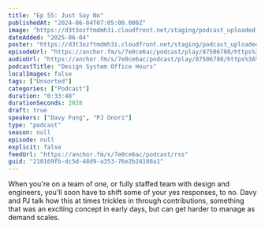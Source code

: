```yaml
---
title: "Ep 55: Just Say No"
publishedAt: "2024-06-04T07:05:00.000Z"
image: "https://d3t3ozftmdmh3i.cloudfront.net/staging/podcast_uploaded_nologo/21047747/21047747-1699427880984-48d6ab24edbb5.jpg"
dateAdded: "2025-06-04"
poster: "https://d3t3ozftmdmh3i.cloudfront.net/staging/podcast_uploaded_nologo/21047747/21047747-1699427880984-48d6ab24edbb5.jpg"
episodeUrl: "https://anchor.fm/s/7e0ce6ac/podcast/play/87506780/https%3A%2F%2Fd3ctxlq1ktw2nl.cloudfront.net%2Fstaging%2F2024-5-2%2F379482756-44100-2-e969b62c54a7a.m4a"
audioUrl: "https://anchor.fm/s/7e0ce6ac/podcast/play/87506780/https%3A%2F%2Fd3ctxlq1ktw2nl.cloudfront.net%2Fstaging%2F2024-5-2%2F379482756-44100-2-e969b62c54a7a.m4a"
podcastTitle: "Design System Office Hours"
localImages: false
tags: ["Unsorted"]
categories: ["Podcast"]
duration: "0:33:48"
durationSeconds: 2028
draft: true
speakers: ["Davy Fung", "PJ Onori"]
type: "podcast"
season: null
episode: null
explicit: false
feedUrl: "https://anchor.fm/s/7e0ce6ac/podcast/rss"
guid: "210169fb-dc5d-48d9-a353-76e2b24108a1"
---
```

When you're on a team of one, or fully staffed team with design and engineers, you'll soon have to shift some of your yes responses, to no. Davy and PJ talk how this at times trickles in through contributions, something that was an exciting concept in early days, but can get harder to manage as demand scales.
